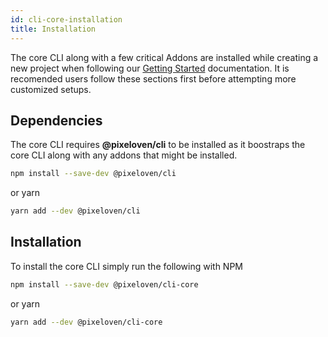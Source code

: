 ```yaml
---
id: cli-core-installation
title: Installation
---
```

The core CLI along with a few critical Addons are installed while creating a new project when following our [Getting Started](/docs/getting-started/intro) documentation. It is recomended users follow these sections first before attempting more customized setups.

## Dependencies
The core CLI requires **@pixeloven/cli** to be installed as it boostraps the core CLI along with any addons that might be installed.
```bash
npm install --save-dev @pixeloven/cli
```
or yarn
```bash
yarn add --dev @pixeloven/cli
```

## Installation

To install the core CLI simply run the following with NPM
```bash
npm install --save-dev @pixeloven/cli-core
```
or yarn
```bash
yarn add --dev @pixeloven/cli-core
```